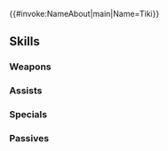 {{#invoke:NameAbout|main|Name=Tiki}}{{HeroPage Tabs}}
{{Hero Infobox
|Name=Tiki
|Title=Fated Divinity
|WeaponType=Green Breath
|MoveType=Infantry
|Origin=Fire Emblem Awakening
|Gender=Female
|actorEN=Mela Lee
|actorJP=大谷育江
|artist=п猫Ｒ
|additionDate=August 17, 2022
|releaseDate=August 17, 2022
|poolDate=September 16, 2022
|poolRarities=5
|cv1=10
|cv2=900100
|TagID=総選挙覚醒チキ
|InternalID=841
|Properties=brave,specRate_202502
|description=A manakete who has lived for thousands of years, through many ages. Worshipped as the Voice of the Divine Dragon by the people of Valm. Appears in Fire Emblem Awakening.
}}
{{Stats Page
|Lv1HP=18|Lv1ATK=10|Lv1SPD=5|Lv1DEF=11|Lv1RES=11
|GRHP=50|GRATK=75|GRSPD=50|GRDEF=60|GRRES=70
}}
==Skills==
===Weapons===
{{Weapons Table
|weapon1=Fire Breath
|weapon1Default=1
|weapon1Unlock=1
|weapon2=Fire Breath+
|weapon2Default=2
|weapon2Unlock=2
|weapon3=Flametongue
|weapon3Default=4
|weapon3Unlock=3
|weapon4=Remote Breath
|weapon4Default=5
|weapon4Unlock=5
}}
===Assists===
{{Assists Table}}
===Specials===
{{Specials Table
|special1=Night Sky
|special1Default=4
|special1Unlock=3
|special2=Glimmer
|special2Unlock=4
}}
===Passives===
{{Passives Table
|passiveA1=Atk/Res Finish 1
|passiveA2=Atk/Res Finish 2
|passiveA3=Atk/Res Finish 3
|passiveA4=Atk/Res Finish 4
|passiveA1Unlock=2
|passiveA2Unlock=3
|passiveA3Unlock=4
|passiveA4Unlock=5
|passiveB1=New Divinity
|passiveB1Unlock=5
|passiveC1=Threaten Res 1
|passiveC2=Threat. Def/Res 1
|passiveC3=Threat. Def/Res 2
|passiveC4=Def/Res Menace
|passiveC1Unlock=2
|passiveC2Unlock=3
|passiveC3Unlock=4
|passiveC4Unlock=5
}}
{{Heroes Navbox}}